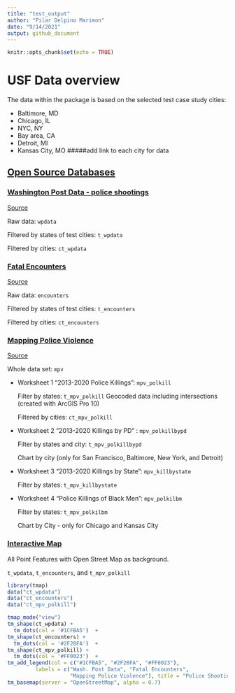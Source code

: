```yaml
---
title: "test_output"
author: "Pilar Delpino Marimon"
date: "9/14/2021"
output: github_document
---
```


```r
knitr::opts_chunk$set(echo = TRUE)
```

# USF Data overview


The data within the package is based 
on the selected test case study cities:


- Baltimore, MD
- Chicago, IL
- NYC, NY
- Bay area, CA 
- Detroit, MI
- Kansas City, MO
#####add link to each city for data


## <ins> Open Source Databases </ins>



### <ins> Washington Post Data - police shootings </ins> 
[Source](https://github.com/washingtonpost/data-police-shootings)

Raw data: `wpdata`

Filtered by states of test cities: `t_wpdata`

Filtered by cities: `ct_wpdata`



### <ins> Fatal Encounters </ins> 
[Source](https://fatalencounters.org/spreadsheets/)

Raw data: `encounters`

Filtered by states of test cities: `t_encounters`

Filtered by cities: `ct_encounters`



### <ins> Mapping Police Violence </ins> 
[Source](https://mappingpoliceviolence.org/aboutthedata)

Whole data set: `mpv`


- Worksheet 1 "2013-2020 Police Killings": `mpv_polkill`

  Filter by states: `t_mpv_polkill`
  Geocoded data including intersections (created with ArcGIS Pro 10)

  Filtered by cities: `ct_mpv_polkill`



- Worksheet 2 "2013-2020 Killings by PD" : `mpv_polkillbypd`

  Filter by states and city: `t_mpv_polkillbypd`

  Chart by city (only for San Francisco, Baltimore, New York, and Detroit)

 

- Worksheet 3 "2013-2020 Killings by State": `mpv_killbystate`

  Filter by states: `t_mpv_killbystate`



- Worksheet 4 "Police Killings of Black Men": `mpv_polkilbm`

  Filter by states: `t_mpv_polkilbm`

  Chart by City - only for Chicago and Kansas City



### <ins> Interactive Map </ins> 

All Point Features with Open Street Map as background.

`t_wpdata`, `t_encounters`, and `t_mpv_polkill`

```r
library(tmap)
data("ct_wpdata")
data("ct_encounters")
data("ct_mpv_polkill")
```



```r
tmap_mode("view")
tm_shape(ct_wpdata) +
  tm_dots(col = '#1CFBA5')  +
tm_shape(ct_encounters) +
  tm_dots(col = '#2F28FA')  +
tm_shape(ct_mpv_polkill) +
  tm_dots(col = '#FF0023')  +
tm_add_legend(col = c("#1CFBA5", "#2F28FA", "#FF0023"), 
         labels = c("Wash. Post Data", "Fatal Encounters", 
                    "Mapping Police Violence"), title = "Police Shootings Data") +
tm_basemap(server = "OpenStreetMap", alpha = 0.7)
```





